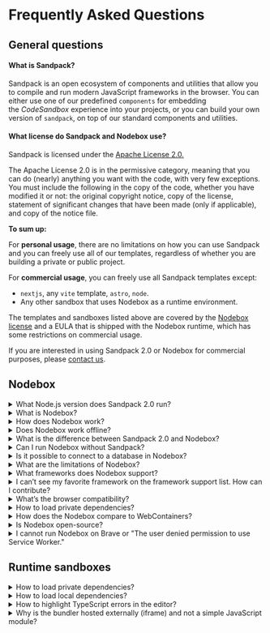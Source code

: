 
# Frequently Asked Questions

## General questions

#### What is Sandpack?

Sandpack is an open ecosystem of components and utilities that allow you to compile and run modern JavaScript frameworks in the browser. You can either use one of our predefined `components` for embedding the *CodeSandbox* experience into your projects, or you can build your own version of `sandpack`, on top of our standard components and utilities.


#### What license do Sandpack and Nodebox use? 

Sandpack is licensed under the [Apache License 2.0.](https://github.com/codesandbox/sandpack/blob/main/LICENSE)

The Apache License 2.0 is in the permissive category, meaning that you can do (nearly) anything you want with the code, with very few exceptions. You must include the following in the copy of the code, whether you have modified it or not: the original copyright notice, copy of the license, statement of significant changes that have been made (only if applicable), and copy of the notice file.

**To sum up:**

For **personal usage**, there are no limitations on how you can use Sandpack and you can freely use all of our templates, regardless of whether you are building a private or public project.

For **commercial usage**, you can freely use all Sandpack templates except:

- `nextjs`, any `vite` template, `astro`, `node`.
- Any other sandbox that uses Nodebox as a runtime environment.

The templates and sandboxes listed above are covered by the [Nodebox license](https://github.com/codesandbox/nodebox-runtime/blob/main/packages/nodebox/LICENSE) and a EULA that is shipped with the Nodebox runtime, which has some restrictions on commercial usage.

If you are interested in using Sandpack 2.0 or Nodebox for commercial purposes, please [contact us](mailto:sales@codesandbox.io).

## Nodebox
  
<details>
  <summary>What Node.js version does Sandpack 2.0 run?</summary>

  We are aiming for compatibility with the last version. Currently, this would be Node.js@18 (experimental features might be missing).
</details>

<details>
  <summary>What is Nodebox?</summary>
  Nodebox is a runtime for executing Node.js code in the browser. Sandpack 2.0 uses Nodebox to run server-side examples directly in the browser. For example, you can run a Vite template such as React and Vue directly on your website.
  
  For further details about Nodebox, check the [announcement post](https://codesandbox.io/post/announcing-sandpack-2) on the CodeSandbox blog.
</details>

<details>
  <summary>How does Nodebox work?</summary>

  Nodebox establishes a worker that contains an environment capable of running Node.js code. This is achieved by polyfilling some of the Node.js standard APIs, like `fs` and `net`, which guarantees Node.js compatibility but not complete feature parity.
</details>

<details>
  <summary>Does Nodebox work offline?</summary>

  Starting Nodebox requires a network connection to download all the node modules from the sandpack cdn `https://sandpack-cdn-v2.codesandbox.io` and load the preview domain for each port `https://id-port.nodebox.codesandbox.io`, once the previews have loaded Nodebox will work entirely offline.
</details>

<details>
  <summary>What is the difference between Sandpack 2.0 and Nodebox?</summary>
    
  Nodebox is a runtime that runs Node.js in the browser, developed by the CodeSandbox team and introduced with Sandpack 2.0. While it is one of the core building blocks of Sandpack 2.0, Nodebox can be used standalone, as explained in the next topic.
    
  Still, it is expected that the development of Nodebox will be intertwined with that of Sandpack.
</details>

<details>
  <summary>Can I run Nodebox without Sandpack?</summary>
    
  Yes, we made Nodebox available as a standalone package on npm. So you can find all details about installing and using it on the GitHub repository.
</details>

<details>
  <summary>Is it possible to connect to a database in Nodebox?</summary>
  
  No. Nodebox is currently unable to connect to any external databases. However, serverless databases (Supabase, DynamoDB, Google Cloud Datastore, for example) can still be used normally since these options rely on standard REST APIs.

  Still, we are currently exploring other alternatives for standard databases, like microVMs, which still need to be integrated into Sandpack.
</details>

<details>
  <summary>What are the limitations of Nodebox?</summary>
  
  - Native node modules (Prisma, SWC, Sodium-native) will only work if they also release a WebAssembly version; we don't support napi modules because of browser limitations.
  - Anything requiring native sockets; this will mainly be databases (Postgres, MongoDB, MySQL, ...).
  - Large projects and monorepos are not optimally supported.
</details>

<details>
  <summary>What frameworks does Nodebox support?</summary>
    
  At this moment, we support most of the frameworks based on Vite 4:
      
  - React
  - Vue
  - Preact
  - Svelte
      
  And other frameworks, such as:
      
  - Next.js
  - Astro
  - Vuepress
  - Express.js
      
  If you don't find your favorite framework, feel free to reach out to us through a GitHub issue, and then we can add it to the internal roadmap, among other frameworks.
</details>

<details>
  <summary>I can’t see my favorite framework on the framework support list. How can I contribute?</summary>
    
  If you are still looking for your favorite framework, feel free to reach out to us through a GitHub issue, and then we can add it to the internal roadmap, among other frameworks.
</details>

<details>
  <summary>What’s the browser compatibility?</summary>
    
  Nodebox aims for maximum browser compatibility. Although some issues might be expected on old browser versions, Nodebox runs without any problems on the latest version of WebKit (Safari, and any iOS browser), Blink (Microsoft Edge, Brave, and Chrome), and Gecko (Firefox) based browsers.

  If you find any issues, please don't hesitate to contact us.
</details>

<details>
  <summary>How to load private dependencies?</summary>
  
  This feature is currently under development. Although we can't make any promises about when we're going to launch this feature, this is a high priority for the team to make it available for everyone.
</details>

<details>
  <summary>How does the Nodebox compare to WebContainers?</summary>
    
  While both Nodebox and WebContainers allow running Node.js on the browser, they have several fundamental differences:

  - Nodebox runs on any browser because it was built from the ground up with cross-browser support in mind, avoiding modern features like `SharedArrayBuffer`.
  - Nodebox does not have an install/setup step, making it faster to boot up. It installs `node_modules` in the background.
  - Nodebox uses an internal dependency manager that is fine-tuned to deliver optimal initial load time by utilizing dependency caching via [Sandpack CDN](https://github.com/codesandbox/sandpack-cdn).
  - Nodebox tends to use slightly more memory when multiple processes/workers are involved. Unfortunately, this is a trade-off for cross-browser support as the only way to optimize this is by using SharedArrayBuffers.
  - Nodebox does not support synchronous cross-process communication as this would require Atomics and SharedArrayBuffers.
  - Nodebox does not emulate Node.js's event loop, resulting in processes needing to be exited manually using `process.exit()` or by stopping the shell.
  - Nodebox is not feature complete yet, some API's are still missing: `async_hooks`, `vm`, `worker_threads` and probably some more.
</details>

<details>
  <summary>Is Nodebox open-source?</summary>
  While unfortunately we are not open-sourcing Nodebox for a variety of reasons, some of which are outside of our control, we believe this technology may be the future of improved DX. So, we will continue to explore whether we can open-source it in the future.
</details>

<details>
  <summary>I cannot run Nodebox on Brave or "The user denied permission to use Service Worker."</summary>

  Brave has a few additional restrictions you need manually to disable to make the Service Worker available. 
  - Go to `brave://settings/cookies`
  - Click on "Add" to insert one more option under "Sites that can always use cookies"
  - Add the URL of the page where you're trying to access the Sandpack or Nodebox playground. 
</details>

## Runtime sandboxes

<details>
  <summary>How to load private dependencies?</summary>

Read the following [guide](/guides/private-packages).
</details>

<details>
  <summary>How to load local dependencies?</summary>

Currently, Sandpack doesn’t have a way to consume local dependencies, because the bundler host is shared with all Sandpack consumers' apps. However, you can pass local dependencies just like a regular file or using the external resource API:

<CodeBlock stack>
{`import { Sandpack } from "@codesandbox/sandpack-react";

  return (
    <Sandpack
      files={{
        "/App.js": \`import { hello } from "fake-library";

\`,
        "/node_modules/fake-library/package.json": JSON.stringify({
  name: "fake-library",
  main: "./index.js",
}),
        "/node_modules/fake-library/index.js": \`module.exports = {
  hello: (name) => "Hello " + name
}\`,
      }}
      template="react"
    />
  )
}`}
</CodeBlock>
</details>

<details>
  <summary>How to highlight TypeScript errors in the editor?</summary>

Currently, Sandpack doesn't officially support any kind of language server to provide a way to highlight errors in the `SandpackCodeEditor`. However, there is an [active discussion](https://github.com/codesandbox/sandpack/discussions/237) on how to make it work, with some examples and CodeMirror documentation references on how to implement it.
</details>

<details>
  <summary>Why is the bundler hosted externally (iframe) and not a simple JavaScript module?</summary>

There are a few reasons for hosting the bundler like this, as opposed to having it exported as library code. See further details in our [client documentation](/advanced-usage/client#why).
</details>
